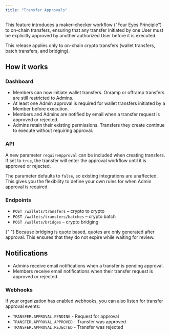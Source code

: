```yaml
---
title: "Transfer Approvals"
---
```


This feature introduces a maker–checker workflow ("Four Eyes Principle") to on-chain transfers, ensuring that any transfer initiated by one User must be explicitly approved by another authorized User before it is executed.

<Note>
  This release applies only to on-chain crypto transfers (wallet transfers,
  batch transfers, and bridging).
</Note>

## How it works

### Dashboard

- Members can now initiate wallet transfers. Onramp or offramp transfers are still restricted to Admins.
- At least one Admin approval is required for wallet transfers initiated by a Member before execution.
- Members and Admins are notified by email when a transfer request is approved or rejected.
- Admins retain their existing permissions. Transfers they create continue to execute without requiring approval.

### API

A new parameter `requireApproval` can be included when creating transfers. If set to `true`, the transfer will enter the approval workflow until it is approved or rejected.

The parameter defaults to `false`, so existing integrations are unaffected. This gives you the flexibility to define your own rules for when Admin approval is required.

### Endpoints

- `POST /wallets/transfers` – crypto to crypto
- `POST /wallets/transfers/batches` – crypto batch
- `POST /wallets/bridges` – crypto bridging

<Note>
  {" "}
  Because bridging is quote based, quotes are only generated after approval. This
  ensures that they do not expire while waiting for review.
</Note>

## Notifications

- Admins receive email notifications when a transfer is pending approval.
- Members receive email notifications when their transfer request is approved or rejected.

### Webhooks

If your organization has enabled webhooks, you can also listen for transfer approval events:

- `TRANSFER.APPROVAL.PENDING` - Request for approval
- `TRANSFER.APPROVAL.APPROVED` - Transfer was approved
- `TRANSFER.APPROVAL.REJECTED` - Transfer was rejected
